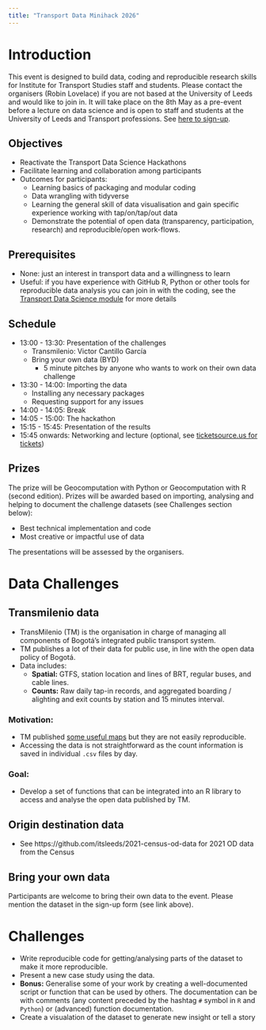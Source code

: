 ```yaml
---
title: "Transport Data Minihack 2026"
---
```


# Introduction

This event is designed to build data, coding and reproducible research skills for Institute for Transport Studies staff and students. Please contact the organisers (Robin Lovelace) if you are not based at the University of Leeds and would like to join in.
It will take place on the 8th May as a pre-event before a lecture on data science and is open to staff and students at the University of Leeds and Transport professions.
See [here to sign-up](https://forms.office.com/e/fpdE2MJHF5).

## Objectives

- Reactivate the Transport Data Science Hackathons
- Facilitate learning and collaboration among participants
- Outcomes for participants:
    - Learning basics of packaging and modular coding
    - Data wrangling with tidyverse
    - Learning the general skill of data visualisation and gain specific experience working with tap/on/tap/out data
    - Demonstrate the potential of open data (transparency, participation, research) and reproducible/open work-flows.

## Prerequisites

- None: just an interest in transport data and a willingness to learn
- Useful: if you have experience with GitHub R, Python or other tools for reproducible data analysis you can join in with the coding, see the [Transport Data Science module](https://itsleeds.github.io/tds) for more details

## Schedule

- 13:00 - 13:30: Presentation of the challenges
  - Transmilenio: Victor Cantillo García
  - Bring your own data (BYD)
    - 5 minute pitches by anyone who wants to work on their own data challenge
- 13:30 - 14:00: Importing the data
  - Installing any necessary packages
  - Requesting support for any issues
- 14:00 - 14:05: Break
- 14:05 - 15:00: The hackathon
- 15:15 - 15:45: Presentation of the results
- 15:45 onwards: Networking and lecture (optional, see [ticketsource.us for tickets](https://www.ticketsource.com/whats-on/leeds/esther-simpson-building-lt-1-01/data-science-for-future-proof-transport-planning-inaugural-lecture-by-professor-robin-lovelace/2025-05-08/16:30/t-avnjvar))

## Prizes

The prize will be Geocomputation with Python or Geocomputation with R (second edition).
Prizes will be awarded based on importing, analysing and helping to document the challenge datasets (see Challenges section below):

- Best technical implementation and code
- Most creative or impactful use of data

The presentations will be assessed by the organisers.

# Data Challenges

## Transmilenio data

- TransMilenio (TM) is the organisation in charge of managing all components of Bogotá's integrated public transport system.
- TM publishes a lot of their data for public use, in line with the open data policy of Bogotá.
- Data includes:
    - **Spatial:** GTFS, station location and lines of BRT, regular buses, and cable lines.
    - **Counts:** Raw daily tap-in records, and aggregated boarding / alighting and exit counts by station and 15 minutes interval.

### Motivation:

- TM published [some useful maps](https://datosabiertos-transmilenio.hub.arcgis.com/apps/216b13bdc3d84370acac9ceac07836c8/explore) but they are not easily reproducible.
- Accessing the data is not straightforward as the count information is saved in individual `.csv` files by day.

### Goal:

- Develop a set of functions that can be integrated into an R library to access and analyse the open data published by TM.

## Origin destination data

- See https://github.com/itsleeds/2021-census-od-data for 2021 OD data from the Census

## Bring your own data

Participants are welcome to bring their own data to the event.
Please mention the dataset in the sign-up form (see link above).

# Challenges

- Write reproducible code for getting/analysing parts of the dataset to make it more reproducible.
- Present a new case study using the data.
- **Bonus:** Generalise some of your work by creating a well-documented script or function that can be used by others. The documentation can be with comments (any content preceded by the hashtag `#` symbol in `R` and `Python`) or (advanced) function documentation.
- Create a visualation of the dataset to generate new insight or tell a story
